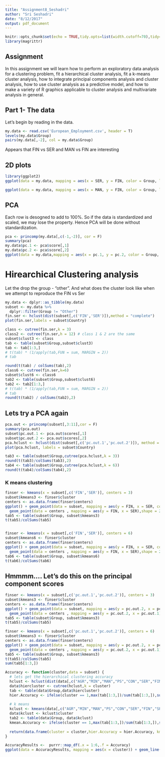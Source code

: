 ```yaml
---
title: "Assignment8_Seshadri"
author: "Sri Seshadri"
date: "8/12/2017"
output: pdf_document
---
```


```r
knitr::opts_chunk$set(echo = TRUE,tidy.opts=list(width.cutoff=70),tidy=TRUE)
library(magrittr)
```
## Assignment
In this assignment we will learn how to perform an exploratory data analysis for a clustering problem, fit a hierarchical cluster analysis, fit a k-means cluster analysis, how to integrate principal components analysis and cluster analysis, how to use cluster analysis as a predictive model, and how to make a variety of R graphics applicable to cluster analysis and multivariate analysis in general. 

## Part 1- The data
Let’s begin by reading in the data.


```r
my.data <- read.csv('European_Employment.csv', header = T)
levels(my.data$Group)
pairs(my.data[,-2], col = my.data$Group)

```

Appears that FIN vs SER and MAN vs FIN are interesting

## 2D plots



```r
library(ggplot2)
ggplot(data = my.data, mapping = aes(x = SER, y = FIN, color = Group, label = Country)) + geom_point() + geom_text(show.legend = F) + theme_bw() + xlab("Service") + ylab("Finance")

ggplot(data = my.data, mapping = aes(x = MAN, y = FIN, color = Group, label = Country)) + geom_point() + geom_text(show.legend = F) + theme_bw() + xlab("Manufacturing") + ylab("Finance")
```

## PCA
Each row is desogned to add to 100%. So if the data is standardized and scaled, we may lose the property. Hence PCA will be done without standardization.
```r
pca <- princomp(my.data[,c(-1,-2)], cor = F)
summary(pca)
my.data$pc.1 <- pca$score[,1]
my.data$pc.2 <- pca$score[,2]
ggplot(data = my.data,mapping = aes(x = pc.1, y = pc.2, color = Group, label = Country)) + geom_point() + geom_text(size = 3,show.legend = F) + theme_light()

```


# Hirearchical Clustering analysis

Let the drop the group - "other". And what does the cluster look like when we attempt to reproduce the FIN vs Ser

```r
my.data <- dplyr::as_tibble(my.data)
subset <- my.data %>% 
  dplyr::filter(Group != "Other") 
fin.ser <- hclust(dist(subset[,c('FIN','SER')]),method = "complete")
plot(fin.ser,labels = subset$Country)

```

```r
class <- cutree(fin.ser,k = 3)
class2 <- cutree(fin.ser,h = 12) # class 1 & 2 are the same
subset$clust3 <- class
tab <- table(subset$Group,subset$clust3)
tab <- tab[1:3,]
# t(tab) * (1/apply(tab,FUN = sum, MARGIN = 2))
# tab

round(t(tab) / colSums(tab),2)
class6 <- cutree(fin.ser,k=6)
subset$clust6 <- class6
tab2 <- table(subset$Group,subset$clust6)
tab2 <- tab2[1:3,]
# t(tab) * (1/apply(tab,FUN = sum, MARGIN = 2))
# tab
round(t(tab2) / colSums(tab2),2)


```

## Lets try a PCA again

```r
pca.out <- princomp(subset[,3:11],cor = F)
summary(pca.out)
subset$pc.out.1 <- pca.out$scores[,1]
subset$pc.out.2 <- pca.out$scores[,2]
pca.hclust <- hclust(dist(subset[,c('pc.out.1','pc.out.2')]), method = 'complete')
plot(pca.hclust, labels = subset$Country)

tab3 <- table(subset$Group,cutree(pca.hclust,k = 3))
round(t(tab3)/colSums(tab3),2)
tab4 <- table(subset$Group,cutree(pca.hclust,k = 6))
round(t(tab4)/colSums(tab4),2)
```

### K means clustering

```r

finser <- kmeans(x = subset[,c('FIN','SER')], centers = 3)
subset$kmeans3 <- finser$cluster
centers <- as.data.frame(finser$centers)
ggplot() + geom_point(data = subset, mapping = aes(y = FIN, x = SER, color = Group)) + geom_text(data = subset, mapping = aes(y = FIN, x = SER, color = Group, label = Country ),show.legend = F,size = 3,nudge_x = 0.3,nudge_y = 0.01) +
  geom_point(data = centers , mapping = aes(y = FIN, x = SER),shape = 23, fill = 'red', size = 5) + geom_text(data = centers , mapping = aes(y = FIN, x = SER, label = rownames(centers)),size = 3) + theme_bw()
tab5 <- table(subset$Group, subset$kmeans3)
t(tab5)/colSums(tab5)


finser <- kmeans(x = subset[,c('FIN','SER')], centers = 6)
subset$kmeans6 <- finser$cluster
centers <- as.data.frame(finser$centers)
ggplot() + geom_point(data = subset, mapping = aes(y = FIN, x = SER, color = Group)) + geom_text(data = subset, mapping = aes(y = FIN, x = SER, color = Group, label = Country ),show.legend = F,size = 3,nudge_x = 0.3,nudge_y = 0.01) +
  geom_point(data = centers , mapping = aes(y = FIN, x = SER),shape = 23, fill = 'red', size = 5) + geom_text(data = centers , mapping = aes(y = FIN, x = SER, label = rownames(centers)),size = 3) + theme_bw()
tab6 <- table(subset$Group, subset$kmeans6)
t(tab6)/colSums(tab6)

```



## Hmmmm.... Let's do this on the principal component scores

```r
finser <- kmeans(x = subset[,c('pc.out.1','pc.out.2')], centers = 3)
subset$kmeans3 <- finser$cluster
centers <- as.data.frame(finser$centers)
ggplot() + geom_point(data = subset, mapping = aes(y = pc.out.2, x = pc.out.1, color = Group)) + geom_text(data = subset, mapping = aes(y = pc.out.2, x = pc.out.1, color = Group, label = Country ),show.legend = F,size = 3,nudge_x = 0.3,nudge_y = 0.01) +
  geom_point(data = centers , mapping = aes(y = pc.out.2, x = pc.out.1),shape = 23, fill = 'red', size = 5) + geom_text(data = centers , mapping = aes(y = pc.out.2, x = pc.out.1, label = rownames(centers)),size = 3) + theme_bw()
tab5 <- table(subset$Group, subset$kmeans3)
t(tab5)/colSums(tab5)

finser <- kmeans(x = subset[,c('pc.out.1','pc.out.2')], centers = 6)
subset$kmeans3 <- finser$cluster
centers <- as.data.frame(finser$centers)
ggplot() + geom_point(data = subset, mapping = aes(y = pc.out.2, x = pc.out.1, color = Group)) + geom_text(data = subset, mapping = aes(y = pc.out.2, x = pc.out.1, color = Group, label = Country ),show.legend = F,size = 3,nudge_x = 0.3,nudge_y = 0.01) +
  geom_point(data = centers , mapping = aes(y = pc.out.2, x = pc.out.1),shape = 23, fill = 'red', size = 5) + geom_text(data = centers , mapping = aes(y = pc.out.2, x = pc.out.1, label = rownames(centers)),size = 3) + theme_bw()
tab5 <- table(subset$Group, subset$kmeans3)
t(tab5)/colSums(tab5)
sum(tab5[1:3,])
```


```r
Accuracy <- function(cluster,data = subset) {
  # lets get the hierarchical clustering accuracy
  hclust <- hclust(dist(data[,c("AGR","MIN","MAN","PS","CON","SER","FIN","SPS","TC" )]), method = "complete")
  data$hiercluster <- cutree(hclust,k = cluster)
  tab <- table(data$Group,data$hiercluster)
  hier.Accuracy <- ifelse(cluster == 1,max(tab[1:3,])/sum(tab[1:3,]),sum(apply(tab[1:3,],MARGIN = 2,FUN = max))/sum(colSums(tab[1:3,])))
  
  # k means 
  kclust <- kmeans(data[,c("AGR","MIN","MAN","PS","CON","SER","FIN","SPS","TC" )],centers = cluster)
  data$kclust <- kclust$cluster
  tab2 <- table(data$Group, data$kclust)
  kmean.Accuracy <- ifelse(cluster == 1,max(tab[1:3,])/sum(tab[1:3,]),sum(apply(tab2[1:3,],MARGIN = 2,FUN = max))/sum(colSums(tab2[1:3,])))
  
  return(data.frame(cluster = cluster,hier.Accuracy = hier.Accuracy, kmean.Accuracy = kmean.Accuracy))
}

AccuracyResults <-  purrr::map_df(.x = 1:6,.f = Accuracy)
ggplot(data = AccuracyResults, mapping = aes(x = cluster)) + geom_line(aes(y = hier.Accuracy, color = 'red') ) + geom_point(aes(y = hier.Accuracy, color = 'red')) + geom_line(aes(y = kmean.Accuracy, color = 'blue') ) + geom_point(aes(y = kmean.Accuracy, color = 'blue') ) + theme_bw() + xlab("# Clusters") + ylab("Accuracy")
```






























